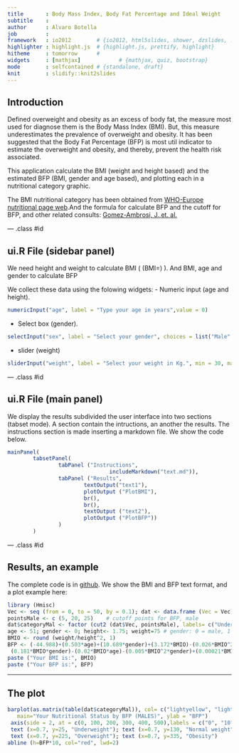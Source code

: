 ```yaml
---
title       : Body Mass Index, Body Fat Percentage and Ideal Weight
subtitle    : 
author      : Alvaro Botella
job         : 
framework   : io2012        # {io2012, html5slides, shower, dzslides, ...}
highlighter : highlight.js  # {highlight.js, prettify, highlight}
hitheme     : tomorrow      # 
widgets     : [mathjax]            # {mathjax, quiz, bootstrap}
mode        : selfcontained # {standalone, draft}
knit        : slidify::knit2slides
---
```


## Introduction

Defined overweight and obesity as an excess of body fat, the measure most used for diagnose them is the Body Mass Index (BMI). But, this measure underestimates the prevalence of overweight and obesity. It has been suggested that the Body Fat Percentage (BFP) is most util indicator to estimate the overweight and obesity, and thereby, prevent the health risk associated.

This application calculate the BMI (weight and height based) and the estimated BFP (BMI, gender and age based), and plotting each in a nutritional category graphic.

The BMI nutritional category has been obtained from [WHO-Europe nutritional page web](http://www.euro.who.int/en/health-topics/disease-prevention/nutrition/a-healthy-lifestyle/body-mass-index-bmi).And the formula for calculate BFP and the cutoff for BFP, and other related consults: [Gomez-Ambrosi, J.,et. al.](http://www.nature.com/ijo/journal/v36/n2/full/ijo2011100a.html)

--- .class #id 

## ui.R File (sidebar panel)

We need height and weight to calculate BMI ( \(BMI=\frac{weight}{height^2}\) ). And BMI, age and gender to calculate BFP

We collect these data using the folowing widgets:
- Numeric input (age and height). 

```r
numericInput("age", label = "Type your age in years",value = 0)
```

- Select box (gender). 

```r
selectInput("sex", label = "Select your gender", choices = list("Male" = 0, "Female" = 1), selected = 1)
```

- slider (weight) 
```r
sliderInput("weight", label = "Select your weight in Kg.", min = 30, max = 120, value = 65)
```

--- .class #id

## ui.R File (main panel)

We display the results subdivided the user interface into two sections (tabset mode). A section contain the intructions, an another the results. The instructions section is made inserting a markdown file. We show the code below.

```r
mainPanel(
        tabsetPanel(
                tabPanel ("Instructions", 
                                includeMarkdown("text.md")),                    
                tabPanel ("Results",
                        textOutput("text1"),              
                        plotOutput ("PlotBMI"),
                        br(),
                        br(),
                        textOutput ("text2"),  
                        plotOutput ("PlotBFP"))
                )
        )
```

--- .class #id

## Results, an example

The complete code is in [github](http://github.com/Abotella5/shareshinycode/tree/master/appShiny). We show the BMI and BFP text format, and a plot example here:

```r
library (Hmisc)
Vec <- seq (from = 0, to = 50, by = 0.1); dat <- data.frame (Vec = Vec)
pointsMale <- c (5, 20, 25)    # cutoff points for BFP, male
dat$categoryMal <- factor (cut2 (dat$Vec, pointsMale), labels= c("Underweight", "Normal weight", "Overweight", "Obesity"))
age <- 51; gender <- 0; height<- 1.75; weight=75 # gender: 0 = male, 1 = female
BMIO <- round (weight/height^2, 1)
BFP <- (-44.988)+(0.503*age)+(10.689*gender)+(3.172*BMIO)-(0.026*BMIO^2)+
 (0.181*BMIO*gender)-(0.02*BMIO*age)-(0.005*BMIO^2*gender)+(0.00021*BMIO^2*age)
paste ("Your BMI is:", BMIO)
paste ("Your BFP is:", BFP)
```

---

## The plot

```r
barplot(as.matrix(table(dat$categoryMal)), col= c("lightyellow", "lightgreen", "lightsalmon", "lightcoral"), beside = FALSE, axes = FALSE, 
   main="Your Nutritional Status by BFP (MALES)", ylab = "BFP")
 axis(side = 2, at = c(0, 100, 200, 300, 400, 500),labels = c("0", "10", "20", "30", "40", "50"))
 text (x=0.7, y=25, "Underweight"); text (x=0.7, y=130, "Normal weight")
 text (x=0.7, y=225, "Overweight"); text (x=0.7, y=335, "Obesity")
abline (h=BFP*10, col="red", lwd=2)
```

